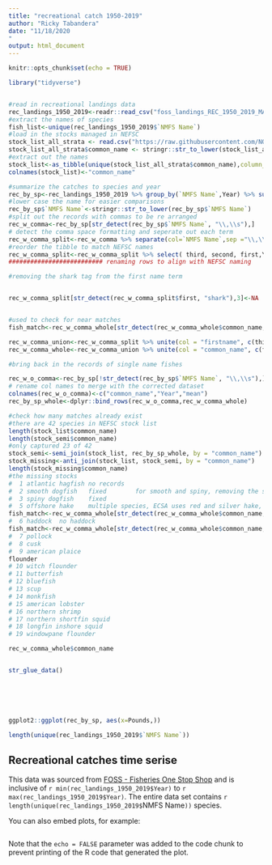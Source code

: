 ```yaml
---
title: "recreational catch 1950-2019"
author: "Ricky Tabandera"
date: "11/18/2020
"
output: html_document
---
```


```r
knitr::opts_chunk$set(echo = TRUE)


```



```r

library("tidyverse")


#read in recreational landings data
rec_landings_1950_2019<-readr::read_csv("foss_landings_REC_1950_2019_MA_NE.csv")
#extract the names of species
fish_list<-unique(rec_landings_1950_2019$`NMFS Name`)
#load in the stocks managed in NEFSC
stock_list_all_strata <- read.csv("https://raw.githubusercontent.com/NOAA-EDAB/ECSA/master/data/stock_list.csv")
stock_list_all_strata$common_name <- stringr::str_to_lower(stock_list_all_strata$common_name)
#extract out the names
stock_list<-as_tibble(unique(stock_list_all_strata$common_name),column_name = "common_name")
colnames(stock_list)<-"common_name"

#summarize the catches to species and year
rec_by_sp<-rec_landings_1950_2019 %>% group_by(`NMFS Name`,Year) %>% summarise(mean= mean(Pounds))
#lower case the name for easier comparisons
rec_by_sp$`NMFS Name`<-stringr::str_to_lower(rec_by_sp$`NMFS Name`)
#split out the records with commas to be re arranged
rec_w_comma<-rec_by_sp[str_detect(rec_by_sp$`NMFS Name`, "\\,\\s"),]
# detect the comma space formatting and seperate out each term 
rec_w_comma_split<-rec_w_comma %>% separate(col=`NMFS Name`,sep ="\\,\\s", into = c("first" ,"second", "third") )
#reorder the tibble to match NEFSC names
rec_w_comma_split<-rec_w_comma_split %>% select( third, second, first,Year, mean)
########################## renaming rows to align with NEFSC naming 

#removing the shark tag from the first name term


rec_w_comma_split[str_detect(rec_w_comma_split$first, "shark"),3]<-NA


#used to check for near matches 
fish_match<-rec_w_comma_whole[str_detect(rec_w_comma_whole$common_name, "herring"),]

rec_w_comma_union<-rec_w_comma_split %>% unite(col = "firstname", c(third, second),sep = " ", remove = TRUE ,na.rm = TRUE)
rec_w_comma_whole<-rec_w_comma_union %>% unite(col = "common_name", c(firstname, first ),sep = " ", remove = TRUE ,na.rm = TRUE)

#bring back in the records of single name fishes

rec_w_o_comma<-rec_by_sp[!str_detect(rec_by_sp$`NMFS Name`, "\\,\\s"),]
# rename col names to merge with the corrected dataset
colnames(rec_w_o_comma)<-c("common_name","Year","mean")
rec_by_sp_whole<-dplyr::bind_rows(rec_w_o_comma,rec_w_comma_whole)

#check how many matches already exist 
#there are 42 species in NEFSC stock list
length(stock_list$common_name)
length(stock_semi$common_name)
#only captured 23 of 42
stock_semi<-semi_join(stock_list, rec_by_sp_whole, by = "common_name") 
stock_missing<-anti_join(stock_list, stock_semi, by = "common_name") 
length(stock_missing$common_name)
#the missing stocks 
#  1 atlantic hagfish no records     
#  2 smooth dogfish   fixed        for smooth and spiny, removing the shark tag in the data import step
#  3 spiny dogfish    fixed      
#  5 offshore hake    multiple species, ECSA uses red and silver hake, not sure what to do with other species       
fish_match<-rec_w_comma_whole[str_detect(rec_w_comma_whole$common_name, "hake"),]
#  6 haddock  no haddock         
fish_match<-rec_w_comma_whole[str_detect(rec_w_comma_whole$common_name, "had"),]
#  7 pollock                
#  8 cusk                   
#  9 american plaice   
flounder
# 10 witch flounder         
# 11 butterfish             
# 12 bluefish               
# 13 scup                   
# 14 monkfish               
# 15 american lobster       
# 16 northern shrimp        
# 17 northern shortfin squid
# 18 longfin inshore squid  
# 19 windowpane flounder

rec_w_comma_whole$common_name


str_glue_data()






ggplot2::ggplot(rec_by_sp, aes(x=Pounds,))

length(unique(rec_landings_1950_2019$`NMFS Name`))

```

## Recreational catches time serise 
This data was sourced from [FOSS - Fisheries One Stop Shop](https://foss.nmfs.noaa.gov/apexfoss/f?p=215:200:4615327020711::NO:::) and is inclusive of `r min(rec_landings_1950_2019$Year) ` to `r max(rec_landings_1950_2019$Year)`. The entire data set contains `r length(unique(rec_landings_1950_2019$`NMFS Name`))` species. 

You can also embed plots, for example:

```r




```

Note that the `echo = FALSE` parameter was added to the code chunk to prevent printing of the R code that generated the plot.
